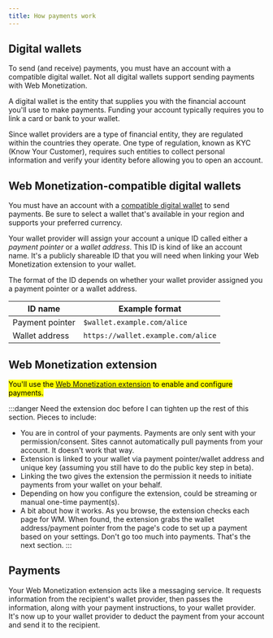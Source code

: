 ```yaml
---
title: How payments work
---
```



## Digital wallets

To send (and receive) payments, you must have an account with a compatible digital wallet. Not all digital wallets support sending payments with Web Monetization. 

A digital wallet is the entity that supplies you with the financial account you'll use to make payments. Funding your account typically requires you to link a card or bank to your wallet. 

Since wallet providers are a type of financial entity, they are regulated within the countries they operate. One type of regulation, known as KYC (Know Your Customer), requires such entities to collect personal information and verify your identity before allowing you to open an account.

## Web Monetization-compatible digital wallets

You must have an account with a [compatible digital wallet](/resources/wallets) to send payments. Be sure to select a wallet that's available in your region and supports your preferred currency. 

Your wallet provider will assign your account a unique ID called either a *payment pointer* or a *wallet address*. This ID is kind of like an account name. It's a publicly shareable ID that you will need when linking your Web Monetization extension to your wallet. 

The format of the ID depends on whether your wallet provider assigned you a payment pointer or a wallet address. 

| ID name | Example format |
| ------- | -------------- |
| Payment pointer | `$wallet.example.com/alice` |
| Wallet address | `https://wallet.example.com/alice` |

## Web Monetization extension

<mark>You'll use the [Web Monetization extension](/support/use-extension) to enable and configure payments.</mark>

:::danger
Need the extension doc before I can tighten up the rest of this section. Pieces to include:
* You are in control of your payments. Payments are only sent with your permission/consent. Sites cannot automatically pull payments from your account. It doesn't work that way.
* Extension is linked to your wallet via payment pointer/wallet address and unique key  (assuming you still have to do the public key step in beta).
* Linking the two gives the extension the permission it needs to initiate payments from your wallet on your behalf. 
* Depending on how you configure the extension, could be streaming or manual one-time payment(s).
* A bit about how it works. As you browse, the extension checks each page for WM. When found, the extension grabs the wallet address/payment pointer from the page's code to set up a payment based on your settings. Don't go too much into payments. That's the next section.
:::

## Payments

Your Web Monetization extension acts like a messaging service. It requests information from the recipient's wallet provider, then passes the information, along with your payment instructions, to your wallet provider. It's now up to your wallet provider to deduct the payment from your account and send it to the recipient. 
